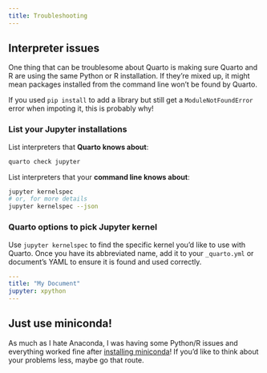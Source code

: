 ```yaml
---
title: Troubleshooting
---
```


## Interpreter issues

One thing that can be troublesome about Quarto is making sure Quarto and R are using the same Python or R installation. If they're mixed up, it might mean packages installed from the command line won't be found by Quarto.

If you used `pip install` to add a library but still get a `ModuleNotFoundError` error when impoting it, this is probably why!

### List your Jupyter installations

List interpreters that **Quarto knows about**:

```bash
quarto check jupyter
```

List interpreters that your **command line knows about**:

```bash
jupyter kernelspec
# or, for more details
jupyter kernelspec --json
```

### Quarto options to pick Jupyter kernel

Use `jupyter kernelspec` to find the specific kernel you'd like to use with Quarto. Once you have its abbreviated name, add it to your `_quarto.yml` or document's YAML to ensure it is found and used correctly.

```yaml
---
title: "My Document"
jupyter: xpython
---
```

## Just use miniconda!

As much as I hate Anaconda, I was having some Python/R issues and everything worked fine after [installing miniconda](https://docs.conda.io/en/latest/miniconda.html)! If you'd like to think about your problems less, maybe go that route.
